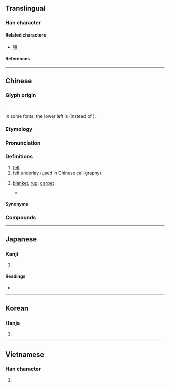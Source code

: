 {{also|毡|氊}}
{{character info}}
==Translingual==

===Han character===
{{Han char|rn=82|rad=毛|as=13|sn=17|four=02114|canj=YMHQU|ids=⿰亶毛}}

====Related characters====
* [[氊]]

====References====
{{Han ref|kx=0596.270|dkj=16982|dj=0988.010|hdz=32007.110|uh=6C08}}

----

==Chinese==
{{zh-forms|s=毡|alt=氊}}

===Glyph origin===
{{Han etym}}
{{Han compound|亶|毛|t2=hair, fur|ls=psc|c1=p|c2=s}}.

In some fonts, the lower left is {{lang|zh|且}} (instead of {{lang|zh|旦}}).

===Etymology===
{{rfe|zh}}

===Pronunciation===
{{zh-pron
|m=zhān
|m-s=
|c=zin1
|c-t=zen1
|g=
|h=pfs=chân
|j=
|mb=
|md=ciĕng
|mn=chiⁿ/chian/ml:chiam
|mn_note=chiⁿ - vernacular; chian/chiam - literary
|mn-t=zin1
|w=1tsoe
|x=
|mc=y
|oc=y
|cat=n
}}

===Definitions===
{{zh-hanzi}}

# [[felt]]
# felt underlay (used in Chinese calligraphy)
# {{lb|zh|Cantonese|Pinghua|Min Dong|Teochew}} [[blanket]]; [[rug]]; [[carpet]] {{zh-mw|c:張}}
#* {{zh-x|一 個 人 一 張 氈 怎 相擁|A person and a '''blanket''', how can one hug?|C-LIT|ref='''2020''', {{lw|zh|馮允謙}} ({{w|Jay Fung}}), {{lang|zh|愛斯基摩人之吻}} (Eskimo Kiss)}}

====Synonyms====
{{zh-dial|毯子}}

===Compounds===
{{zh-der|地氈|寒氈一席|如坐鍼氈|如坐針氈|氈毛|毛氈苔|毛裡拖氈|氈帽|氈子|油氈|毛氈|氈毯|氈包|氈笠|氈鄉|氈車|氈裘|氈房|氈上拖毛|氈條|臥雪吞氈|齧雪吞氈|青氈舊物|齧雪餐氈|針氈}}

----

==Japanese==

===Kanji===
{{ja-kanji|grade=|rs=毛13}}

# {{rfdef|ja|sort=毛13}}

====Readings====
* {{ja-readings|goon=せん|kanon=せん}}

----

==Korean==

===Hanja===
{{ko-hanja|모전|전}}

# {{rfdef|ko|sort=毛13}}

----

==Vietnamese==

===Han character===
{{vi-readings|reading=chen, chiên|rs=毛13}}

# {{rfdef|vi|sort=毛13}}